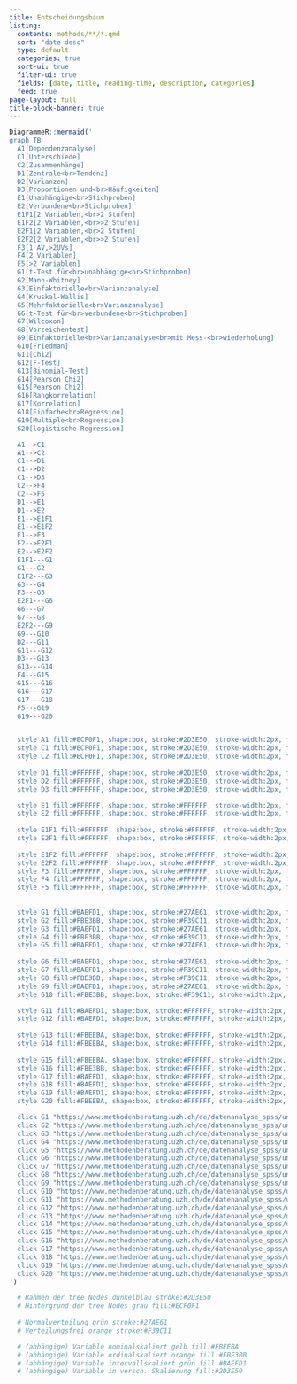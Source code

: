```yaml
---
title: Entscheidungsbaum
listing:
  contents: methods/**/*.qmd
  sort: "date desc"
  type: default
  categories: true
  sort-ui: true
  filter-ui: true
  fields: [date, title, reading-time, description, categories]
  feed: true
page-layout: full
title-block-banner: true
---
```




```r
DiagrammeR::mermaid('
graph TB
  A1[Dependenzanalyse]
  C1[Unterschiede]
  C2[Zusammenhänge]
  D1[Zentrale<br>Tendenz]
  D2[Varianzen]
  D3[Proportionen und<br>Häufigkeiten]
  E1[Unabhängige<br>Stichproben]
  E2[Verbundene<br>Stichproben]
  E1F1[2 Variablen,<br>2 Stufen]
  E1F2[2 Variablen,<br>>2 Stufen]
  E2F1[2 Variablen,<br>2 Stufen]
  E2F2[2 Variablen,<br>>2 Stufen]
  F3[1 AV,>2UVs]
  F4[2 Variablen]
  F5[>2 Variablen]
  G1[t-Test für<br>unabhängige<br>Stichproben]
  G2[Mann-Whitney]
  G3[Einfaktorielle<br>Varianzanalyse]
  G4[Kruskal-Wallis]
  G5[Mehrfaktorielle<br>Varianzanalyse]
  G6[t-Test für<br>verbundene<br>Stichproben]
  G7[Wilcoxon]
  G8[Vorzeichentest]
  G9[Einfaktorielle<br>Varianzanalyse<br>mit Mess-<br>wiederholung]
  G10[Friedman]
  G11[Chi2]
  G12[F-Test]
  G13[Binomial-Test]
  G14[Pearson Chi2]
  G15[Pearson Chi2]
  G16[Rangkorrelation]
  G17[Korrelation]
  G18[Einfache<br>Regression]
  G19[Multiple<br>Regression]
  G20[logistische Regression]

  A1-->C1
  A1-->C2
  C1-->D1
  C1-->D2
  C1-->D3
  C2-->F4
  C2-->F5
  D1-->E1
  D1-->E2
  E1-->E1F1
  E1-->E1F2
  E1-->F3
  E2-->E2F1
  E2-->E2F2
  E1F1---G1
  G1---G2
  E1F2---G3
  G3---G4
  F3---G5
  E2F1---G6
  G6---G7
  G7---G8
  E2F2---G9
  G9---G10
  D2---G11
  G11---G12
  D3---G13
  G13---G14
  F4---G15
  G15---G16
  G16---G17
  G17---G18
  F5---G19
  G19---G20


  style A1 fill:#ECF0F1, shape:box, stroke:#2D3E50, stroke-width:2px, font-weight:bold
  style C1 fill:#ECF0F1, shape:box, stroke:#2D3E50, stroke-width:2px, font-weight:bold
  style C2 fill:#ECF0F1, shape:box, stroke:#2D3E50, stroke-width:2px, font-weight:bold
  
  style D1 fill:#FFFFFF, shape:box, stroke:#2D3E50, stroke-width:2px, font-weight:bold
  style D2 fill:#FFFFFF, shape:box, stroke:#2D3E50, stroke-width:2px, font-weight:bold
  style D3 fill:#FFFFFF, shape:box, stroke:#2D3E50, stroke-width:2px, font-weight:bold

  style E1 fill:#FFFFFF, shape:box, stroke:#FFFFFF, stroke-width:2px, font-weight:bold
  style E2 fill:#FFFFFF, shape:box, stroke:#FFFFFF, stroke-width:2px, font-weight:bold
  
  style E1F1 fill:#FFFFFF, shape:box, stroke:#FFFFFF, stroke-width:2px, font-weight:bold
  style E2F1 fill:#FFFFFF, shape:box, stroke:#FFFFFF, stroke-width:2px, font-weight:bold
  
  style E1F2 fill:#FFFFFF, shape:box, stroke:#FFFFFF, stroke-width:2px, font-weight:bold
  style E2F2 fill:#FFFFFF, shape:box, stroke:#FFFFFF, stroke-width:2px, font-weight:bold
  style F3 fill:#FFFFFF, shape:box, stroke:#FFFFFF, stroke-width:2px, font-weight:bold
  style F4 fill:#FFFFFF, shape:box, stroke:#FFFFFF, stroke-width:2px, font-weight:bold
  style F5 fill:#FFFFFF, shape:box, stroke:#FFFFFF, stroke-width:2px, font-weight:bold
  
  
  style G1 fill:#BAEFD1, shape:box, stroke:#27AE61, stroke-width:2px, font-weight:bold
  style G2 fill:#FBE3BB, shape:box, stroke:#F39C11, stroke-width:2px, font-weight:bold
  style G3 fill:#BAEFD1, shape:box, stroke:#27AE61, stroke-width:2px, font-weight:bold
  style G4 fill:#FBE3BB, shape:box, stroke:#F39C11, stroke-width:2px, font-weight:bold
  style G5 fill:#BAEFD1, shape:box, stroke:#27AE61, stroke-width:2px, font-weight:bold
  
  style G6 fill:#BAEFD1, shape:box, stroke:#27AE61, stroke-width:2px, font-weight:bold
  style G7 fill:#BAEFD1, shape:box, stroke:#F39C11, stroke-width:2px, font-weight:bold
  style G8 fill:#FBE3BB, shape:box, stroke:#F39C11, stroke-width:2px, font-weight:bold
  style G9 fill:#BAEFD1, shape:box, stroke:#27AE61, stroke-width:2px, font-weight:bold
  style G10 fill:#FBE3BB, shape:box, stroke:#F39C11, stroke-width:2px, font-weight:bold

  style G11 fill:#BAEFD1, shape:box, stroke:#FFFFFF, stroke-width:2px, font-weight:bold
  style G12 fill:#BAEFD1, shape:box, stroke:#FFFFFF, stroke-width:2px, font-weight:bold
  
  style G13 fill:#FBEEBA, shape:box, stroke:#FFFFFF, stroke-width:2px, font-weight:bold
  style G14 fill:#FBEEBA, shape:box, stroke:#FFFFFF, stroke-width:2px, font-weight:bold
  
  style G15 fill:#FBEEBA, shape:box, stroke:#FFFFFF, stroke-width:2px, font-weight:bold
  style G16 fill:#FBE3BB, shape:box, stroke:#FFFFFF, stroke-width:2px, font-weight:bold
  style G17 fill:#BAEFD1, shape:box, stroke:#FFFFFF, stroke-width:2px, font-weight:bold
  style G18 fill:#BAEFD1, shape:box, stroke:#FFFFFF, stroke-width:2px, font-weight:bold
  style G19 fill:#BAEFD1, shape:box, stroke:#FFFFFF, stroke-width:2px, font-weight:bold
  style G20 fill:#FBEEBA, shape:box, stroke:#FFFFFF, stroke-width:2px, font-weight:bold

  click G1 "https://www.methodenberatung.uzh.ch/de/datenanalyse_spss/unterschiede/zentral/ttestunabh.html" "Follow the Link [UZH - Methodenberatung]"
  click G2 "https://www.methodenberatung.uzh.ch/de/datenanalyse_spss/unterschiede/zentral/ttestunabh.html" "Follow the Link [UZH - Methodenberatung]"
  click G3 "https://www.methodenberatung.uzh.ch/de/datenanalyse_spss/unterschiede/zentral/ttestunabh.html" "Follow the Link [UZH - Methodenberatung]"
  click G4 "https://www.methodenberatung.uzh.ch/de/datenanalyse_spss/unterschiede/zentral/ttestunabh.html" "Follow the Link [UZH - Methodenberatung]"
  click G5 "https://www.methodenberatung.uzh.ch/de/datenanalyse_spss/unterschiede/zentral/ttestunabh.html" "Follow the Link [UZH - Methodenberatung]"
  click G6 "https://www.methodenberatung.uzh.ch/de/datenanalyse_spss/unterschiede/zentral/ttestunabh.html" "Follow the Link [UZH - Methodenberatung]"
  click G7 "https://www.methodenberatung.uzh.ch/de/datenanalyse_spss/unterschiede/zentral/ttestunabh.html" "Follow the Link [UZH - Methodenberatung]"
  click G8 "https://www.methodenberatung.uzh.ch/de/datenanalyse_spss/unterschiede/zentral/ttestunabh.html" "Follow the Link [UZH - Methodenberatung]"
  click G9 "https://www.methodenberatung.uzh.ch/de/datenanalyse_spss/unterschiede/zentral/ttestunabh.html" "Follow the Link [UZH - Methodenberatung]"
  click G10 "https://www.methodenberatung.uzh.ch/de/datenanalyse_spss/unterschiede/zentral/ttestunabh.html" "Follow the Link [UZH - Methodenberatung]"
  click G11 "https://www.methodenberatung.uzh.ch/de/datenanalyse_spss/unterschiede/zentral/ttestunabh.html" "Follow the Link [UZH - Methodenberatung]"
  click G12 "https://www.methodenberatung.uzh.ch/de/datenanalyse_spss/unterschiede/zentral/ttestunabh.html" "Follow the Link [UZH - Methodenberatung]"
  click G13 "https://www.methodenberatung.uzh.ch/de/datenanalyse_spss/unterschiede/zentral/ttestunabh.html" "Follow the Link [UZH - Methodenberatung]"
  click G14 "https://www.methodenberatung.uzh.ch/de/datenanalyse_spss/unterschiede/zentral/ttestunabh.html" "Follow the Link [UZH - Methodenberatung]"
  click G15 "https://www.methodenberatung.uzh.ch/de/datenanalyse_spss/unterschiede/zentral/ttestunabh.html" "Follow the Link [UZH - Methodenberatung]"
  click G16 "https://www.methodenberatung.uzh.ch/de/datenanalyse_spss/unterschiede/zentral/ttestunabh.html" "Follow the Link [UZH - Methodenberatung]"
  click G17 "https://www.methodenberatung.uzh.ch/de/datenanalyse_spss/unterschiede/zentral/ttestunabh.html" "Follow the Link [UZH - Methodenberatung]"
  click G18 "https://www.methodenberatung.uzh.ch/de/datenanalyse_spss/unterschiede/zentral/ttestunabh.html" "Follow the Link [UZH - Methodenberatung]"
  click G19 "https://www.methodenberatung.uzh.ch/de/datenanalyse_spss/unterschiede/zentral/ttestunabh.html" "Follow the Link [UZH - Methodenberatung]"
  click G20 "https://www.methodenberatung.uzh.ch/de/datenanalyse_spss/unterschiede/zentral/ttestunabh.html" "Follow the Link [UZH - Methodenberatung]"  
')

  # Rahmen der tree Nodes dunkelblau stroke:#2D3E50
  # Hintergrund der tree Nodes grau fill:#ECF0F1
  
  # Normalverteilung grün stroke:#27AE61
  # Verteilungsfrei orange stroke:#F39C11

  # (abhängige) Variable nominalskaliert gelb fill:#FBEEBA
  # (abhängige) Variable ordinalskaliert orange fill:#FBE3BB
  # (abhängige) Variable intervallskaliert grün fill:#BAEFD1
  # (abhängige) Variable in versch. Skalierung fill:#2D3E50



```

